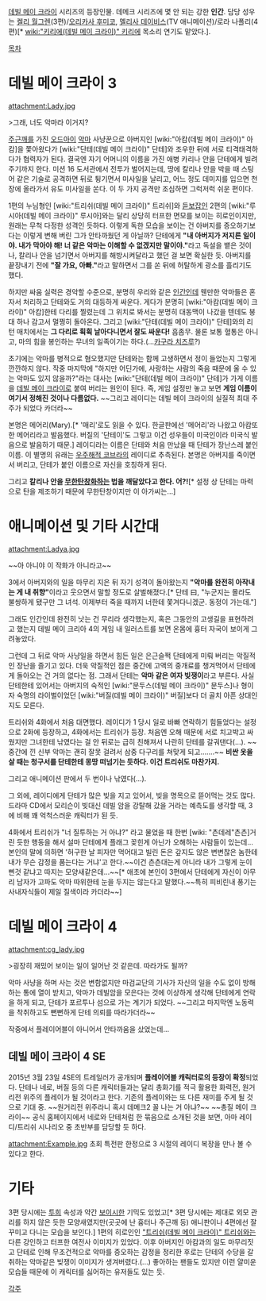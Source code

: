 [[데빌 메이 크라이]] 시리즈의 등장인물. 데메크 시리즈에 몇 안 되는 강한 '''인간'''. 담당 성우는 [[켈리 월그렌]](3편)/[[오리카사 후미코]], [[멜리사 데이비스]](TV 애니메이션)/로라 나폴리(4편)[* [[wiki:"키리에(데빌 메이 크라이)" 키리에]] 목소리 연기도 맡았다.]. 

[[목차]]

= 데빌 메이 크라이 3 =
attachment:Lady.jpg

>그래, 너도 악마라 이거지?

[[주근깨]]를 가진 [[오드아이]] [[악마]] 사냥꾼으로 아버지인 [wiki:"아캄(데빌 메이 크라이)" 아캄]을 쫓아왔다가 [wiki:"단테(데빌 메이 크라이)" 단테]와 조우한 뒤에 서로 티격태격하다가 협력자가 된다. 결국엔 자기 어머니의 이름을 가진 애병 카리나 안을 단테에게 빌려주기까지 한다. 미션 16 도서관에서 전투가 벌어지는데, 땅에 칼리나 안을 박을 때 스팅어 같은 기술로 공격하면 뒤로 튕기면서 미사일을 날리고, 어느 정도 데미지를 입으면 천장에 올라가서 유도 미사일을 쏜다. 이 두 가지 공격만 조심하면 그럭저럭 쉬운 편이다.
 
1편의 누님형인 [wiki:"트리쉬(데빌 메이 크라이)" 트리쉬]와 [[듣보잡]]인 2편의 [wiki:"루시아(데빌 메이 크라이)" 루시아]와는 달리 상당히 터프한 면모를 보이는 히로인이지만, 원래는 무척 다정한 성격인 듯하다. 이렇게 독한 모습을 보이는 건 아버지를 증오하기보다는 이렇게 변해 버린 그가 안타까웠던 게 아닐까? 단테에게 '''"내 아버지가 저지른 일이야. 내가 막아야 해! 너 같은 악마는 이해할 수 없겠지만 말이야."'''라고 독설을 뱉은 것이나, 칼리나 안을 넘기면서 아버지를 해방시켜달라고 했던 걸 보면 확실한 듯. 아버지를 끝장내기 전에 '''"잘 가요, 아빠."'''라고 말하면서 그를 쏜 뒤에 허탈하게 광소를 흘리기도 했다.

하지만 싸움 실력은 경악할 수준으로, 분명히 우리와 같은 [[인간]]인데 웬만한 악마들은 혼자서 처리하고 단테와도 거의 대등하게 싸운다. 게다가 분명히 [wiki:"아캄(데빌 메이 크라이)" 아캄]한테 다리를 찔렸는데 그 위치로 봐서는 분명히 대동맥이 나갔을 텐데도 붕대 하나 감고서 멀쩡히 돌아온다. 그리고 [wiki:"단테(데빌 메이 크라이)" 단테]와의 리턴 매치에서는 '''그 다리로 휙휙 날아다니면서 잘도 싸운다!''' 흠좀무. 물론 보통 혈통은 아니고, 마의 힘을 봉인하는 무녀의 일족이기는 하다.(...[[카구라 치즈루]]?)

초기에는 악마를 병적으로 혐오했지만 단테와는 함께 고생하면서 정이 들었는지 그렇게 깐깐하지 않다.
작중 마지막에 "하지만 어딘가에, 사랑하는 사람의 죽음 때문에 울 수 있는 악마도 있지 않을까?"라는 대사는 [wiki:"단테(데빌 메이 크라이)" 단테]가 가게 이름을 [[데빌 메이 크라이]]로 붙여 버리는 원인이 된다. 즉, 게임 설정만 놓고 보면 '''게임 이름이 여기서 정해진 것이나 다름없다.''' ~~그리고 레이디는 데빌 메이 크라이의 실질적 최대 주주가 되었다 카더라~~

본명은 메어리(Mary).[* '매리'로도 읽을 수 있다. 한글판에선 '메어리'라 나왔고 아캄또한 메어리라고 발음했다. 버질의 '단테이'도 그렇고 이건 성우들이 미국인이라 미국식 발음으로 발음하기 때문.] 레이디라는 이름은 단테와 처음 만났을 때 단테가 장난스레 붙인 이름. 이 별명의 유래는 [[우주해적 코브라]]의 레이디로 추측된다. 본명은 아버지를 죽이면서 버리고, 단테가 붙인 이름으로 자신을 호칭하게 된다.

그리고 '''칼리나 안을 [[무한탄창]]화하는 법을 깨달았다고 한다. 어?!'''[* 설정 상 단테는 마력으로 탄을 제조하기 때문에 무한탄창이지만 이 아가씨는...]


= 애니메이션 및 기타 시간대 =

attachment:Ladya.jpg

~~아 아니야 이 작화가 아니라고~~

3에서 아버지와의 일을 마무리 지은 뒤 자기 성격이 돌아왔는지 '''"악마를 완전히 아작내는 게 내 취향"'''이라고 웃으면서 말할 정도로 살벌해졌다.[* 단테 曰, "누군지는 몰라도 불쌍하게 됐구만 그 녀석. 이제부터 죽을 때까지 너한테 쫓겨다니겠군. 동정이 가는데."]

그래도 인간인데 완전히 낫는 건 무리라 생각했는지, 혹은 그동안의 고생길을 표현하려고 했는지 데빌 메이 크리아 4의 게임 내 일러스트를 보면 온몸에 흉터 자국이 보이게 그려놓았다.

그런데 그 뒤로 악마 사냥일을 하면서 힘든 일은 은근슬쩍 단테에게 미뤄 버리는 악질적인 장난을 즐기고 있다. 더욱 악질적인 점은 중간에 고액의 중개료를 챙겨먹어서 단테에게 돌아오는 건 거의 없다는 점. 그래서 단테는 '''악마 같은 여자 빚쟁이'''라고 부른다. 사실 단테한테 있어서는 아버지의 숙적인 [wiki:"문두스(데빌 메이 크라이)" 문두스]나 형이자 숙명의 라이벌이었던 [wiki:"버질(데빌 메이 크라이)" 버질]보다 더 골치 아픈 상대인지도 모른다.

트리쉬와 4화에서 처음 대면했다. 레이디가 1 당시 일로 바빠 연락하기 힘들었다는 설정으로 2화에 등장하고, 4화에서는 트리쉬가 등장. 처음엔 오해 때문에 서로 치고박고 싸웠지만 그녀한테 낚였다는 걸 안 뒤로는 급히 친해져서 나란히 단테를 갈궈댄다(...). ~~중간에 낀 신부 악마는 괜히 잘못 걸려서 삼중 다구리를 쳐맞게 되고.......~~
'''비싼 옷을 살 때는 청구서를 단테한테 몽땅 떠넘기는 듯하다. 이건 트리쉬도 마찬가지.'''

그리고 애니메이션 판에서 두 번이나 낚였다(...).

그 외에, 레이디에게 단테가 많은 빚을 지고 있어서, 빚을 명목으로 뜯어먹는 것도 많다. 드라마 CD에서 모리슨이 빚대신 데빌 암을 강탈해 갔을 거라는 예측도를 생각할 때, 3에 비해 꽤 억척스러운 캐릭터가 된 듯.

4화에서 트리쉬가 "너 질투하는 거 아냐?" 라고 물었을 때 한번 [wiki: "츤데레"츤츤]거린 듯한 행동을 해서 설마 단테에게 플래그 꽂힌게 아닌가 오해하는 사람들이 있는데... 본인의 말에 의하면 '허구한 날 피자만 먹어대고 빌린 돈은 갚지도 않은 변변찮은 놈한테 내가 무슨 감정을 품는다는 거냐'고 한다.~~이건 츤츤대는게 아니라 내가 그렇게 눈이 삔것 같냐고 따지는 모양새같은데...~~[* 애초에 본인이 3편에서 단테에게 자신이 아무리 남자가 고파도 악마 따위한테 눈을 두지는 않는다고 말했다.~~특히 피비린내 풍기는 사내자식들이 제일 질색이라 카더라~~] 

= 데빌 메이 크라이 4 =
attachment:cg_lady.jpg

>굉장히 재밌어 보이는 일이 일어난 것 같은데. 따라가도 될까?

악마 사냥을 하며 사는 것은 변함없지만 마검교단의 기사가 자신의 일을 수도 없이 방해하는 통에 열이 받치고, 악마가 데빌암을 모은다는 것에 이상하게 생각해 단테에게 연락을 하게 되고, 단테가 포르투나 섬으로 가는 계기가 되었다. ~~그리고 마지막엔 노동력을 착취하고도 뻔뻔하게 단테 의뢰를 따라가더라~~

작중에서 플레이어블이 아니어서 안타까움을 샀었는데...

== 데빌 메이 크라이 4 SE ==

2015년 3월 23일 4SE의 트레일러가 공개되며 '''플레이어블 캐릭터로의 등장이 확정'''되었다. 단테나 네로, 버질 등의 다른 캐릭터들과는 달리 총화기를 적극 활용한 화력전, 원거리전 위주의 플레이가 될 것이라고 한다. 기존의 플레이와는 또 다른 재미를 주게 될 것으로 기대 중. ~~원거리전 위주라니 혹시 데메크2 꼴 나는 거 아냐?~~ ~~총질 메이 크라이~~
공식 홈페이지에서 네로와 단테처럼 한 묶음으로 소개된 것을 보면, 아마 레이디/트리쉬 시나리오 중 초반부를 담당할 듯 하다.

attachment:Example.jpg
초회 특전판 한정으로 3 시절의 레이디 복장을 만나 볼 수 있다고 한다.

= 기타 =
3편 당시에는 [[투희]] 속성과 약간 [[보이시]]한 기믹도 있었고[* 3편 당시에는 제대로 외모 관리를 하지 않은 듯한 모양새였지만(곳곳에 난 흉터나 주근깨 등) 애니판이나 4편에선 잘 꾸미고 다니는 모습을 보인다.] 1편의 히로인인 [["트리쉬(데빌 메이 크라이)" 트리쉬]]와는 다른 강인하고 터프한 여전사 이미지가 있었다. 이후 아버지인 아캄과의 일도 마무리짓고 단테로 인해 무조건적으로 악마를 증오하는 감정을 정리한 후로는 단테의 수당을 갈취하는 악마같은 빚쟁이 이미지가 생겨버렸다.(...) 좋아하는 팬들도 있지만 이런 얄미운 모습들 때문에 이 캐릭터를 싫어하는 유저들도 있는 듯.

[[각주]]
